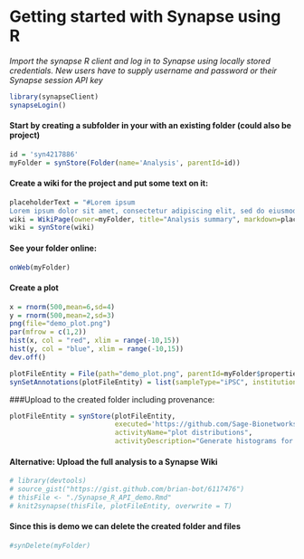 # Getting started with Synapse using R

*Import the synapse R client and log in to Synapse using locally stored credentials. New users have to supply username and password or their Synapse session API key*
```r
library(synapseClient)
synapseLogin()
```


#### Start by creating a subfolder in your with an existing folder (could also be project)
```r
id = 'syn4217886'   
myFolder = synStore(Folder(name='Analysis', parentId=id))
```


#### Create a wiki for the project and put some text on it:
```r
placeholderText = "#Lorem ipsum 
Lorem ipsum dolor sit amet, consectetur adipiscing elit, sed do eiusmod tempor incididunt ut labore et dolore magna aliqua. Ut enim ad minim veniam, quis nostrud exercitation ullamco laboris nisi ut aliquip ex ea commodo consequat. Duis aute irure dolor in reprehenderit in voluptate velit esse cillum dolore eu fugiat nulla pariatur. Excepteur sint occaecat cupidatat non proident, sunt in culpa qui officia deserunt mollit anim id est laborum."
wiki = WikiPage(owner=myFolder, title="Analysis summary", markdown=placeholderText)
wiki = synStore(wiki)
```

#### See your folder online:
```r
onWeb(myFolder)
```

#### Create a plot
```r
x = rnorm(500,mean=6,sd=4)
y = rnorm(500,mean=2,sd=3)
png(file="demo_plot.png")
par(mfrow = c(1,2))
hist(x, col = "red", xlim = range(-10,15))
hist(y, col = "blue", xlim = range(-10,15))
dev.off()

plotFileEntity = File(path="demo_plot.png", parentId=myFolder$properties$id)
synSetAnnotations(plotFileEntity) = list(sampleType="iPSC", institution="FredHutch", protocol="A43.6")
```

###Upload to the created folder including provenance:
```r
plotFileEntity = synStore(plotFileEntity, 
                          executed='https://github.com/Sage-Bionetworks/PsychENCODE/blob/master/exampleSynapseUpload/Synapse_R_API_demo.Rmd', 
                          activityName="plot distributions", 
                          activityDescription="Generate histograms for demo",forceVersion=F)
```

#### Alternative: Upload the full analysis to a Synapse Wiki
```r
# library(devtools)
# source_gist("https://gist.github.com/brian-bot/6117476")
# thisFile <- "./Synapse_R_API_demo.Rmd"
# knit2synapse(thisFile, plotFileEntity, overwrite = T)
```

#### Since this is demo we can delete the created folder and files
```r
#synDelete(myFolder)
```



